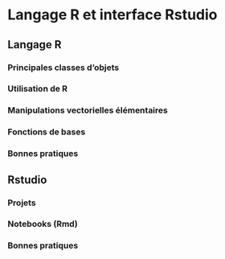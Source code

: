# Langage R et interface Rstudio


## Langage R

### Principales classes d'objets

### Utilisation de R

### Manipulations vectorielles élémentaires

### Fonctions de bases 

### Bonnes pratiques

## Rstudio

### Projets 

### Notebooks (Rmd)

### Bonnes pratiques
